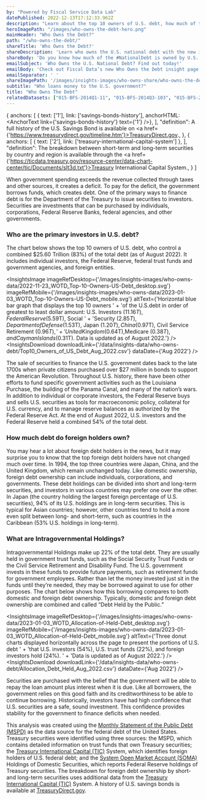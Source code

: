 ```yaml
---
by: "Powered by Fiscal Service Data Lab"
datePublished: 2022-12-13T17:12:33.962Z
description: "Learn about the top 10 owners of U.S. debt, how much of the debt is owned by foreign investors, and how that debt is allocated."
heroImagePath: "/images/who-owns-the-debt-hero.png"
mainHeader: "Who Owns the Debt?"
path: "/who-owns-the-debt/"
shareTitle: 'Who Owns the Debt?'
shareDescription: 'Learn who owns the U.S. national debt with the new insight page from @FiscalService.'
shareBody: 'Do you know how much of the #NationalDebt is owned by U.S. investors? Fiscal Data explores this and more in the new insight page, Who Owns the Debt. Check it out today! #FiscalData #DebtOwnership'
emailSubject: 'Who Owns the U.S. National Debt? Find out today!'
emailBody: 'Check out Fiscal Data’s new Who Owns the Debt insight page to learn about the top 10 owners of the U.S. debt, how much of the debt is owned by foreign investors, how the debt is allocated, and why the U.S. government took on this debt. Follow the link to discover more about America’s finances:'
emailSeparator: ' '
shareImagePath: '/images/insights-images/who-owns-share/who-owns-the-debt-1200x630.png'
subtitle: "Who loans money to the U.S. government?"
title: "Who Owns The Debt"
relatedDatasets: ["015-BFS-2014Q1-11", "015-BFS-2014Q3-103", "015-BFS-2014Q3-076", "015-BFS-2014Q3-096"]
---
```



  {
    anchors: [
      { text: ['1'], link: ['savings-bonds-history'], anchorHTML: <AnchorText link={'savings-bonds-history'} text={'1'} />},
    ],
    "definition": <span> A full history of the U.S. Savings Bond is available on <a href={'https://www.treasurydirect.gov/timeline.htm'}>TreasuryDirect.gov</a>.</span>,
  },
  {
    anchors: [
      { text: ['2'], link: ['treasury-international-capital-system'] },
    ],
    "definition": <span> The breakdown between short-term and long-term securities by country and region is available through the <a href={'https://ticdata.treasury.gov/resource-center/data-chart-center/tic/Documents/slt3d.txt'}>Treasury International Capital System</a>.</span>,
  }
]


When government spending exceeds the revenue collected through taxes and other sources, it creates a deficit.
To pay for the deficit, the government borrows funds, which creates debt. One of the primary ways to finance debt
is for the Department of the Treasury to issue securities to investors. Securities are investments that can be
purchased by individuals, corporations, Federal Reserve Banks, federal agencies, and other governments.

### Who are the primary investors in U.S. debt?

The chart below shows the top 10 owners of U.S. debt, who control a combined $25.60 Trillion (83%) of the total debt (as of August 2022).
It includes individual investors, the Federal Reserve, federal trust funds and government agencies, and foreign entities.

<InsightsImage imageRefDesktop={'/images/insights-images/who-owns-data/2022-11-23_WOTD_Top-10-Owners-US-Debt_desktop.svg'} imageRefMobile={'/images/insights-images/who-owns-data/2023-01-03_WOTD_Top-10-Owners-US-Debt_mobile.svg'}
               altText={'Horizontal blue bar graph that displays the top 10 owners '
               + 'of the U.S.debt in order of greatest to least dollar amount: U.S. Investors ($11.16T), Federal Reserve ($5.59T), Social '
               + 'Security ($2.85T),Department of Defense ($1.53T), Japan ($1.20T), China ($0.97T), Civil Service Retirement ($0.96 T), '
               + 'United Kingdom ($0.64T),Medicare ($0.38T), and Cayman Islands ($0.31T). Data is updated as of August 2022.'} />
<InsightsDownload downloadLink={'/data/insights-data/who-owns-debt/Top10_Owners_of_US_Debt_Aug_2022.csv'} dataDate={'Aug 2022'} />

The sale of securities to finance the U.S. government dates back to the late 1700s when private citizens purchased over
$27 million in bonds to support the American Revolution<AnchorText link={footnotes[0].anchors[0].link} text={footnotes[0].anchors[0].text} />.
Throughout U.S. history, there have been other efforts to fund specific government activities such as the Louisiana Purchase, the building of the
Panama Canal, and many of the nation’s wars. In addition to individual or corporate investors, the Federal Reserve buys and sells U.S. securities as
tools for macroeconomic policy, collateral for U.S. currency, and to manage reserve balances as authorized by the Federal Reserve Act.
At the end of August 2022, U.S. investors and the Federal Reserve held a combined 54% of the total debt.

### How much debt do foreign holders own?

You may hear a lot about foreign debt holders in the news, but it may surprise you to know that
the top foreign debt holders have not changed much over time. In 1994, the top three countries
were Japan, China, and the United Kingdom, which remain unchanged today. Like domestic ownership,
foreign debt ownership can include individuals, corporations, and governments. These debt holdings
can be divided into short and long-term securities, and investors in various countries may prefer
one over the other. In Japan (the country holding the largest foreign percentage of U.S. securities),
94% of its U.S. holdings are in long-term securities. This is typical for Asian countries; however,
other countries tend to hold a more even split between long- and short-term, such as countries in
the Caribbean (53% U.S. holdings in long-term)<AnchorText link={footnotes[1].anchors[0].link} text={footnotes[1].anchors[0].text} />.

### What are Intragovernmental Holdings?

Intragovernmental Holdings make up 22% of the total debt. They are usually held in government trust funds,
such as the Social Security Trust Funds or the Civil Service Retirement and Disability Fund. The U.S. government
invests in these funds to provide future payments, such as retirement funds for government employees. Rather than
let the money invested just sit in the funds until they’re needed, they may be borrowed against to use for other purposes.
The chart below shows how this borrowing compares to both domestic and foreign debt ownership. Typically, domestic and
foreign debt ownership are combined and called “Debt Held by the Public.”

<InsightsImage imageRefDesktop={'/images/insights-images/who-owns-data/2023-01-03_WOTD_Allocation-of-Held-Debt_desktop.svg'}
               imageRefMobile={'/images/insights-images/who-owns-data/2023-01-03_WOTD_Allocation-of-Held-Debt_mobile.svg'}
               altText={'Three donut charts displayed horizontally across the page to present the portions of U.S. debt '
               + 'that U.S. investors (54%), U.S. trust funds (22%), and foreign investors hold (24%). '
               + 'Data is updated as of August 2022.'}
/>
<InsightsDownload downloadLink={'/data/insights-data/who-owns-debt/Allocation_Debt_Held_Aug_2022.csv'} dataDate={'Aug 2022'} />

Securities are purchased with the belief that the government will be able to repay the loan amount plus interest when it is due.
Like all borrowers, the government relies on this good faith and its creditworthiness to be able to continue borrowing. Historically,
investors have had high confidence that U.S. securities are a safe, sound investment. This confidence provides stability for the
government to finance deficits when needed.


<Footnote footnotes={footnotes} />

<DSM>

  This analysis was created using the [Monthly Statement of the Public Debt (MSPD)](https://fiscaldata.treasury.gov/datasets/monthly-statement-public-debt/summary-of-treasury-securities-outstanding)
  as the data source for the federal debt of the United States. Treasury securities were identified using three sources: the MSPD, which contains
  detailed information on trust funds that own Treasury securities; the [Treasury International Capital (TIC)](https://ticdata.treasury.gov/Publish/mfh.txt)
  System, which identifies foreign holders of U.S. federal debt; and the [System Open Market Account (SOMA)](https://www.newyorkfed.org/markets/soma-holdings)
  Holdings of Domestic Securities, which reports Federal Reserve holdings of Treasury securities. The breakdown for foreign debt ownership by short-
  and long-term securities uses additional data from the [Treasury International Capital (TIC)](https://ticdata.treasury.gov/resource-center/data-chart-center/tic/Documents/slt3d.txt) System.
  A history of U.S. savings bonds is available at [TreasuryDirect.gov](https://www.treasurydirect.gov/timeline.htm).

</DSM>
